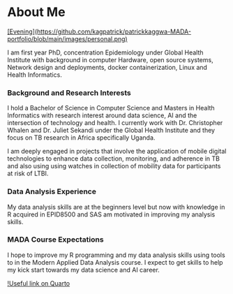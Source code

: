 # About Me

[[Evening](https://github.com/kagpatrick/patrickkaggwa-MADA-portfolio/blob/main/images/personal.png)](https://github.com/)

I am first year PhD, concentration Epidemiology under Global Health Institute with background in computer Hardware, open source systems, Network design and deployments, docker containerization, Linux and Health Informatics.

### Background and Research Interests

I hold a Bachelor of Science in Computer Science and Masters in Health Informatics with research interest around data science, AI and the intersection of technology and health. I currently work with Dr. Christopher Whalen and Dr. Juliet Sekandi under the Global Health Institute and they focus on TB research in Africa specifically Uganda.

I am deeply engaged in projects that involve the application of mobile digital technologies to enhance data collection, monitoring, and adherence in TB and also using using watches in collection of mobility data for participants at risk of LTBI.

### Data Analysis Experience

My data analysis skills are at the beginners level but now with knowledge in R acquired in EPID8500 and SAS am motivated in improving my analysis skills.

### MADA Course Expectations

I hope to improve my R programming and my data analysis skills using tools to in the Modern Applied Data Analysis course. I expect to get skills to help my kick start towards my data science and AI career.

[!Useful link on Quarto](https://www.youtube.com/watch?v=_f3latmOhew)
